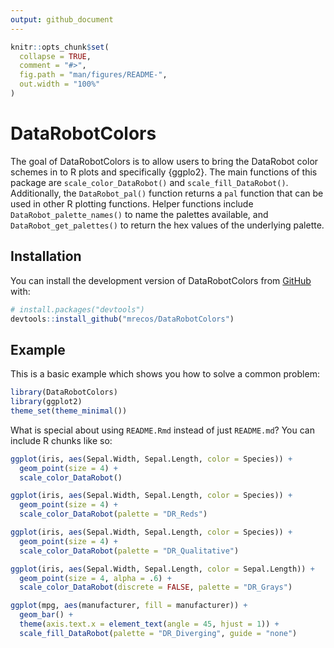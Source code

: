```yaml
---
output: github_document
---
```


<!-- README.md is generated from README.Rmd. Please edit that file -->

```r
knitr::opts_chunk$set(
  collapse = TRUE,
  comment = "#>",
  fig.path = "man/figures/README-",
  out.width = "100%"
)
```

# DataRobotColors

<!-- badges: start -->
<!-- badges: end -->

The goal of DataRobotColors is to allow users to bring the DataRobot color schemes in to R plots and specifically {ggplo2}. The main functions of this package are `scale_color_DataRobot()` and `scale_fill_DataRobot()`. Additionally, the `DataRobot_pal()` function returns a `pal` function that can be used in other R plotting functions. Helper functions include `DataRobot_palette_names()` to name the palettes available, and `DataRobot_get_palettes()` to return the hex values of the underlying palette.

## Installation

You can install the development version of DataRobotColors from [GitHub](https://github.com/) with:

``` r
# install.packages("devtools")
devtools::install_github("mrecos/DataRobotColors")
```

## Example

This is a basic example which shows you how to solve a common problem:

```r
library(DataRobotColors)
library(ggplot2)
theme_set(theme_minimal())
```

What is special about using `README.Rmd` instead of just `README.md`? You can include R chunks like so:

```r
ggplot(iris, aes(Sepal.Width, Sepal.Length, color = Species)) +
  geom_point(size = 4) +
  scale_color_DataRobot()
```



```r
ggplot(iris, aes(Sepal.Width, Sepal.Length, color = Species)) +
  geom_point(size = 4) +
  scale_color_DataRobot(palette = "DR_Reds")

ggplot(iris, aes(Sepal.Width, Sepal.Length, color = Species)) +
  geom_point(size = 4) +
  scale_color_DataRobot(palette = "DR_Qualitative")

ggplot(iris, aes(Sepal.Width, Sepal.Length, color = Sepal.Length)) +
  geom_point(size = 4, alpha = .6) +
  scale_color_DataRobot(discrete = FALSE, palette = "DR_Grays")

ggplot(mpg, aes(manufacturer, fill = manufacturer)) +
  geom_bar() +
  theme(axis.text.x = element_text(angle = 45, hjust = 1)) +
  scale_fill_DataRobot(palette = "DR_Diverging", guide = "none")
```

